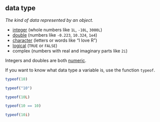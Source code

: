 ## data type

<dfn>The kind of data represented by an object.</dfn>

* [integer](#integer) (whole numbers like `1L`, `-10L`, `3000L`)
* [double](#double) (numbers like `-0.223`, `10.324`, `1e4`)
* [character](#character) (letters or words like "I love R")
* [logical](#logical) (`TRUE` or `FALSE`)
* complex (numbers with real and imaginary parts like `2i`)

Integers and doubles are both [numeric](#numeric).

If you want to know what data type a variable is, use the function `typeof`.

```r
typeof(10)
```

```r
typeof("10")
```

```r
typeof(10L)
```

```r
typeof(10 == 10)
```

```r
typeof(10i)
```